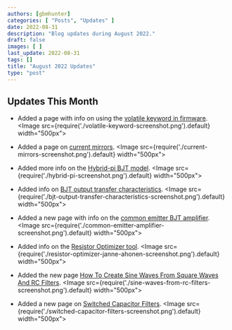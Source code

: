 ```yaml
---
authors: [gbmhunter]
categories: [ "Posts", "Updates" ]
date: 2022-08-31
description: "Blog updates during August 2022."
draft: false
images: [ ]
last_update: 2022-08-31
tags: []
title: "August 2022 Updates"
type: "post"
---
```


## Updates This Month

* Added a page with info on using the [volatile keyword in firmware](/programming/languages/c/embedded-systems-and-the-volatile-keyword/).
    <Image src={require('./volatile-keyword-screenshot.png').default} width="500px"></Image>

* Added a page on [current mirrors](/electronics/components/current-mirrors/).
    <Image src={require('./current-mirrors-screenshot.png').default} width="500px"></Image>

* Added more info on the [Hybrid-pi BJT model](/electronics/components/transistors/bipolar-junction-transistors-bjts/#hybrid-pi-transistor-model).
    <Image src={require('./hybrid-pi-screenshot.png').default} width="500px"></Image>

* Added info on [BJT output transfer characteristics](/electronics/components/transistors/bipolar-junction-transistors-bjts/#output-characteristics).
    <Image src={require('./bjt-output-transfer-characteristics-screenshot.png').default} width="500px"></Image>

* Added a new page with info on the [common emitter BJT amplifier](/electronics/circuit-design/bjt-common-emitter-amplifier/).
    <Image src={require('./common-emitter-amplifier-screenshot.png').default} width="500px"></Image>

* Added info on the [Resistor Optimizer tool](/electronics/components/resistors/#resistor-optimizer-tool).
    <Image src={require('./resistor-optimizer-janne-ahonen-screenshot.png').default} width="500px"></Image>

* Added the new page [How To Create Sine Waves From Square Waves And RC Filters](/electronics/circuit-design/how-to-create-sine-waves-from-square-waves-and-rc-filters/).
    <Image src={require('./sine-waves-from-rc-filters-screenshot.png').default} width="500px"></Image>

* Added a new page on [Switched Capacitor Filters](/electronics/components/switched-capacitor-filters/).
    <Image src={require('./switched-capacitor-filters-screenshot.png').default} width="500px"></Image>
